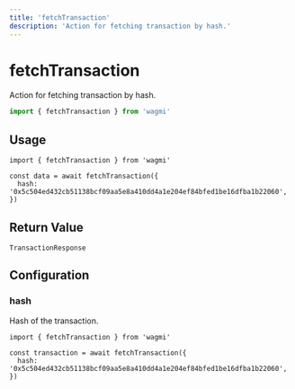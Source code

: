 ```yaml
---
title: 'fetchTransaction'
description: 'Action for fetching transaction by hash.'
---
```


# fetchTransaction

Action for fetching transaction by hash.

```ts
import { fetchTransaction } from 'wagmi'
```

## Usage

```tsx
import { fetchTransaction } from 'wagmi'

const data = await fetchTransaction({
  hash: '0x5c504ed432cb51138bcf09aa5e8a410dd4a1e204ef84bfed1be16dfba1b22060',
})
```

## Return Value

```tsx
TransactionResponse
```

## Configuration

### hash

Hash of the transaction.

```tsx {4}
import { fetchTransaction } from 'wagmi'

const transaction = await fetchTransaction({
  hash: '0x5c504ed432cb51138bcf09aa5e8a410dd4a1e204ef84bfed1be16dfba1b22060',
})
```
